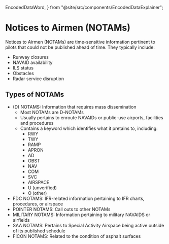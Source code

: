   EncodedDataWord,
} from "@site/src/components/EncodedDataExplainer";

# Notices to Airmen (NOTAMs)

Notices to Airmen (NOTAMs) are time-sensitive information pertinent to pilots
that could not be published ahead of time. They typically include:

- Runway closures
- NAVAID availability
- ILS status
- Obstacles
- Radar service disruption

## Types of NOTAMs

- (D) NOTAMS: Information that requires mass dissemination
  - Most NOTAMs are D-NOTAMs
  - Usually pertains to enroute NAVAIDs or public-use airports, facilities and
    procedures
  - Contains a keyword which identifies what it pretains to, including:
    - RWY
    - TWY
    - RAMP
    - APRON
    - AD
    - OBST
    - NAV
    - COM
    - SVC
    - AIRSPACE
    - U (unverified)
    - O (other)
- FDC NOTAMS: IFR-related information pertaining to IFR charts, procedures, or
  airspace
- POINTER NOTAMS: Call outs to other NOTAMs
- MILITARY NOTAMS: Information pertaining to military NAVAIDS or airfields
- SAA NOTAMS: Pertains to Special Activity Airspace being active outside of its
  published schedule
- FICON NOTAMS: Related to the condition of asphalt surfaces
